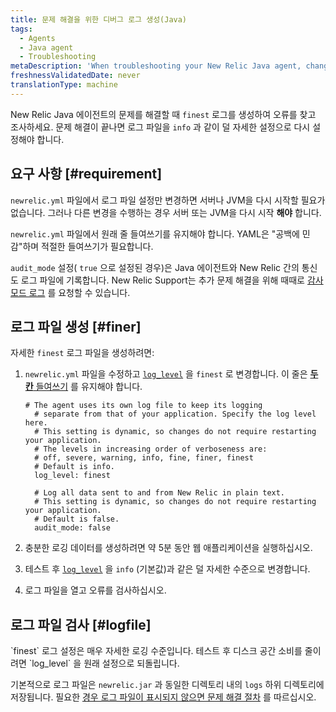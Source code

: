 ```yaml
---
title: 문제 해결을 위한 디버그 로그 생성(Java)
tags:
  - Agents
  - Java agent
  - Troubleshooting
metaDescription: 'When troubleshooting your New Relic Java agent, change the newrelic_agent.log level temporarily to FINEST, then collect about 5 minutes of log data.'
freshnessValidatedDate: never
translationType: machine
---
```


New Relic Java 에이전트의 문제를 해결할 때 `finest` 로그를 생성하여 오류를 찾고 조사하세요. 문제 해결이 끝나면 로그 파일을 `info` 과 같이 덜 자세한 설정으로 다시 설정해야 합니다.

## 요구 사항 [#requirement]

`newrelic.yml` 파일에서 로그 파일 설정만 변경하면 서버나 JVM을 다시 시작할 필요가 없습니다. 그러나 다른 변경을 수행하는 경우 서버 또는 JVM을 다시 시작 **해야** 합니다.

`newrelic.yml` 파일에서 원래 줄 들여쓰기를 유지해야 합니다. YAML은 "공백에 민감"하며 적절한 들여쓰기가 필요합니다.

`audit_mode` 설정( `true` 으로 설정된 경우)은 Java 에이전트와 New Relic 간의 통신도 로그 파일에 기록합니다. New Relic Support는 추가 문제 해결을 위해 때때로 [감사 모드 로그](/docs/agents/manage-apm-agents/configuration/log-audit-all-data-your-new-relic-agent-transmits) 를 요청할 수 있습니다.

## 로그 파일 생성 [#finer]

자세한 `finest` 로그 파일을 생성하려면:

1. `newrelic.yml` 파일을 수정하고 [`log_level`](/docs/agents/java-agent/configuration/java-agent-configuration-config-file#cfg-log_level) 을 `finest` 로 변경합니다. 이 줄은 [**두 칸** 들여쓰기](#requirements) 를 유지해야 합니다.

   ```
   # The agent uses its own log file to keep its logging
     # separate from that of your application. Specify the log level here.
     # This setting is dynamic, so changes do not require restarting your application.
     # The levels in increasing order of verboseness are:
     # off, severe, warning, info, fine, finer, finest
     # Default is info.
     log_level: finest

     # Log all data sent to and from New Relic in plain text.
     # This setting is dynamic, so changes do not require restarting your application.
     # Default is false.
     audit_mode: false
   ```

2. 충분한 로깅 데이터를 생성하려면 약 5분 동안 웹 애플리케이션을 실행하십시오.

3. 테스트 후 [`log_level`](/docs/agents/java-agent/configuration/java-agent-configuration-config-file#cfg-log_level) 을 `info` (기본값)과 같은 덜 자세한 수준으로 변경합니다.

4. 로그 파일을 열고 오류를 검사하십시오.

## 로그 파일 검사 [#logfile]

<Callout variant="important">
  `finest` 로그 설정은 매우 자세한 로깅 수준입니다. 테스트 후 디스크 공간 소비를 줄이려면 `log_level` 을 원래 설정으로 되돌립니다.
</Callout>

기본적으로 로그 파일은 `newrelic.jar` 과 동일한 디렉토리 내의 `logs` 하위 디렉토리에 저장됩니다. 필요한 [경우 로그 파일이 표시되지 않으면 문제 해결 절차](/docs/agents/java-agent/troubleshooting/no-log-file-java) 를 따르십시오.